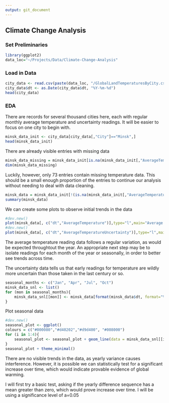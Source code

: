 ```yaml
---
output: git_document
---
```


## Climate Change Analysis

### Set Preliminaries

```r
library(ggplot2)
data_loc="~/Projects/Data/Climate-Change-Analysis"
```

### Load in Data

```r
city_data <- read.csv(paste(data_loc, "/GlobalLandTemperaturesByCity.csv", sep = ""))
city_data$dt <- as.Date(city_data$dt, "%Y-%m-%d")
head(city_data)
```

### EDA

There are records for several thousand cities here, each with regular monthly average temperature and uncertainty readings. It will be easier to focus on one city to begin with.

```r
minsk_data_init <- city_data[city_data[,"City"]=="Minsk",]
head(minsk_data_init)
```

There are already visible entries with missing data

```r
minsk_data_missing = minsk_data_init[is.na(minsk_data_init[,"AverageTemperature"]) | is.na(minsk_data_init[,"AverageTemperatureUncertainty"]),]
dim(minsk_data_missing)
```

Luckily, however, only 73 entries contain missing temperature data. This should be
a small enough proportion of the entries to continue our analysis without needing to
deal with data cleaning.

```r
minsk_data = minsk_data_init[!(is.na(minsk_data_init[,"AverageTemperature"]) | is.na(minsk_data_init[,"AverageTemperatureUncertainty"])),]
summary(minsk_data)
```


We can create some plots to observe initial trends in the data

```r
#dev.new()
plot(minsk_data[, c("dt","AverageTemperature")],type="l",main="Average Temperature in Minsk")
#dev.new()
plot(minsk_data[, c("dt","AverageTemperatureUncertainty")],type="l",main="Uncertainty of Average Temperature Reading in Minsk")
```
The average temperature reading data follows a regular variation, as would be
expected throughtout the year. An appropriate next step may be to isolate readings
for each month of the year or seasonally, in order to better see trends across time.

The uncertainty data tells us that early readings for temperature are wildly more
uncertain than those taken in the last century or so.

```r
seasonal_months <- c("Jan", "Apr", "Jul", "Oct")
minsk_data_snl <- list()
for (mon in seasonal_months){
    minsk_data_snl[[mon]] <- minsk_data[format(minsk_data$dt, format="%b") == mon,]
}
```
Plot seasonal data

```r
#dev.new()
seasonal_plot <- ggplot()
colours = c("#000080","#d40202","#d9d400", "#008000")
for (i in 1:4){
    seasonal_plot <- seasonal_plot + geom_line(data = minsk_data_snl[[i]], aes(x = dt, y = AverageTemperature), color = colours[i], alpha = 0.7)
}
seasonal_plot + theme_minimal()
```

There are no visible trends in the data, as yearly variance causes interference.
However, it is possible we can statistically test for a significant increase over
time, which would indicate provable evidence of global warming.

I will first try a basic test, asking if the yearly difference sequence has a mean
greater than zero, which would prove increase over time. I will be using a significance
level of a=0.05
